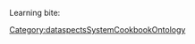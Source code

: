 <includeonly><div class="learningBite">
<div><i class="fa fa-graduation-cap"></i> Learning bite:</div>
{{{1}}}
</div></includeonly><noinclude>[[Category:dataspectsSystemCookbookOntology]]</noinclude>
